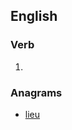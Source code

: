 ==English==

===Verb===
{{head|en|verb}}

# {{obsolete spelling of|live}}

===Anagrams===
* [[lieu#English|lieu]]